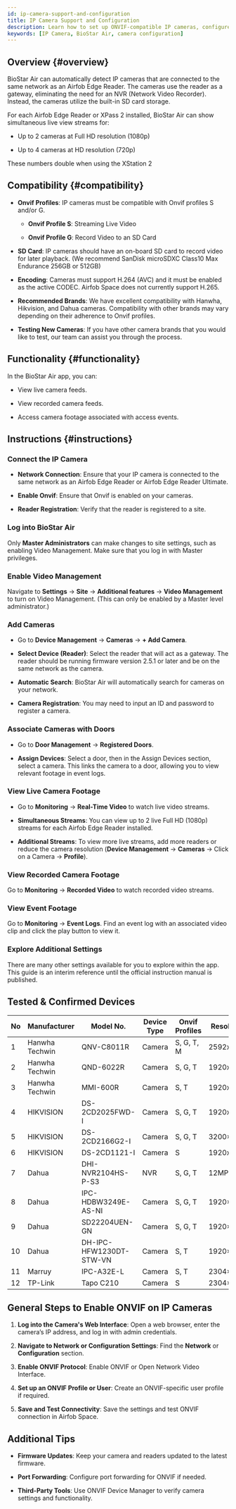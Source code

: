 ```yaml
---
id: ip-camera-support-and-configuration
title: IP Camera Support and Configuration
description: Learn how to set up ONVIF-compatible IP cameras, configure live and recorded video streams, and integrate camera footage with access events in BioStar Air.
keywords: [IP Camera, BioStar Air, camera configuration]
---
```


## Overview {#overview}

BioStar Air can automatically detect IP cameras that are connected to the same network as an Airfob Edge Reader. The cameras use the reader as a gateway, eliminating the need for an NVR (Network Video Recorder). Instead, the cameras utilize the built-in SD card storage.

For each Airfob Edge Reader or XPass 2 installed, BioStar Air can show simultaneous live view streams for:

* Up to 2 cameras at Full HD resolution (1080p)

* Up to 4 cameras at HD resolution (720p)

These numbers double when using the XStation 2


## Compatibility {#compatibility}

* **Onvif Profiles**: IP cameras must be compatible with Onvif profiles S and/or G.

  * **Onvif Profile S**: Streaming Live Video

  * **Onvif Profile G**: Record Video to an SD Card

* **SD Card**: IP cameras should have an on-board SD card to record video for later playback. (We recommend SanDisk microSDXC Class10 Max Endurance 256GB or 512GB)

* **Encoding**: Cameras must support H.264 (AVC) and it must be enabled as the active CODEC. Airfob Space does not currently support H.265.

* **Recommended Brands**: We have excellent compatibility with Hanwha, Hikvision, and Dahua cameras. Compatibility with other brands may vary depending on their adherence to Onvif profiles.

* **Testing New Cameras**: If you have other camera brands that you would like to test, our team can assist you through the process.


## Functionality {#functionality}

In the BioStar Air app, you can:

* View live camera feeds.

* View recorded camera feeds.

* Access camera footage associated with access events.


## Instructions {#instructions}

<Steps>
<Step>

### Connect the IP Camera

* **Network Connection**: Ensure that your IP camera is connected to the same network as an Airfob Edge Reader or Airfob Edge Reader Ultimate.

* **Enable Onvif**: Ensure that Onvif is enabled on your cameras.

* **Reader Registration**: Verify that the reader is registered to a site.

</Step>
<Step>

### Log into BioStar Air

Only **Master Administrators** can make changes to site settings, such as enabling Video Management. Make sure that you log in with Master privileges.

</Step>
<Step>

### Enable Video Management

Navigate to **Settings** → **Site** → **Additional features** → **Video Management** to turn on Video Management. (This can only be enabled by a Master level administrator.)

</Step>
<Step>

### Add Cameras

* Go to **Device Management** → **Cameras** → **+ Add Camera**.

* **Select Device (Reader)**: Select the reader that will act as a gateway. The reader should be running firmware version 2.5.1 or later and be on the same network as the camera.

* **Automatic Search**: BioStar Air will automatically search for cameras on your network.

* **Camera Registration**: You may need to input an ID and password to register a camera.

</Step>
<Step>

### Associate Cameras with Doors

* Go to **Door Management** → **Registered Doors**.

* **Assign Devices**: Select a door, then in the Assign Devices section, select a camera. This links the camera to a door, allowing you to view relevant footage in event logs.

</Step>
<Step>

### View Live Camera Footage

* Go to **Monitoring** → **Real-Time Video** to watch live video streams.

* **Simultaneous Streams**: You can view up to 2 live Full HD (1080p) streams for each Airfob Edge Reader installed.

* **Additional Streams**: To view more live streams, add more readers or reduce the camera resolution (**Device Management** → **Cameras** → Click on a Camera → **Profile**).

</Step>
<Step>

### View Recorded Camera Footage

Go to **Monitoring** → **Recorded Video** to watch recorded video streams.

</Step>
<Step>

### View Event Footage

Go to **Monitoring** → **Event Logs**. Find an event log with an associated video clip and click the play button to view it.

</Step>
<Step>

### Explore Additional Settings

There are many other settings available for you to explore within the app. This guide is an interim reference until the official instruction manual is published.

</Step>
</Steps>

## Tested & Confirmed Devices

<div className='overflow-x'>

| No | Manufacturer | Model No. | Device Type | Onvif Profiles | Resolution |
| --- | --- | --- | --- | --- | --- |
| 1 | Hanwha Techwin | QNV-C8011R | Camera | S, G, T, M | 2592x1944 |
| 2 | Hanwha Techwin | QND-6022R | Camera | S, G, T | 1920x1080 |
| 3 | Hanwha Techwin | MMI-600R | Camera | S, T | 1920x1080 |
| 4 | HIKVISION | DS-2CD2025FWD-I | Camera | S, G, T | 1920x1080 |
| 5 | HIKVISION | DS-2CD2166G2-I | Camera | S, G, T | 3200×1800 |
| 6 | HIKVISION | DS-2CD1121-I | Camera | S | 1920x1080 |
| 7 | Dahua | DHI-NVR2104HS-P-S3 | NVR | S, G, T | 12MP |
| 8 | Dahua | IPC-HDBW3249E-AS-NI | Camera | S, G, T | 1920×1080 |
| 9 | Dahua | SD22204UEN-GN | Camera | S, G, T | 1920×1080 |
| 10 | Dahua | DH-IPC-HFW1230DT-STW-VN | Camera | S, T | 1920×1080 |
| 11 | Marruy | IPC-A32E-L | Camera | S, T | 2304×1296 |
| 12 | TP-Link | Tapo C210 | Camera | S | 2304×1296 |

</div>

## General Steps to Enable ONVIF on IP Cameras

1. **Log into the Camera's Web Interface**: Open a web browser, enter the camera’s IP address, and log in with admin credentials.

1. **Navigate to Network or Configuration Settings**: Find the **Network** or **Configuration** section.

1. **Enable ONVIF Protocol**: Enable ONVIF or Open Network Video Interface.

1. **Set up an ONVIF Profile or User**: Create an ONVIF-specific user profile if required.

1. **Save and Test Connectivity**: Save the settings and test ONVIF connection in Airfob Space.


## Additional Tips

* **Firmware Updates**: Keep your camera and readers updated to the latest firmware.

* **Port Forwarding**: Configure port forwarding for ONVIF if needed.

* **Third-Party Tools**: Use ONVIF Device Manager to verify camera settings and functionality.